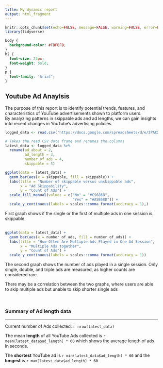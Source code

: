 ---
title: My dynamic report
output: html_fragment
---

```{r setup, include=FALSE}
knitr::opts_chunk$set(echo=FALSE, message=FALSE, warning=FALSE, error=FALSE)
library(tidyverse)
```

```{css}
body {
  background-color: #FBFBFB;
}
h2 {
  font-size: 24px;
  font-weight: bold;
}
p {
  font-family: 'Arial';
}

```

## Youtube Ad Anaylsis

The purpose of this report is to identify potential trends, features, and characteristics of YouTube advertisements shown to platform users. <br>
By analyzing patterns in skippable ads and ad lengths, we can gain insights into recent changes in YouTube's advertising policies.

```{r}
logged_data <- read.csv('https://docs.google.com/spreadsheets/d/e/2PACX-1vSF9wDfHKWAQf0DLe_zv5lr2vB0nl_AeZcDitlRMV8cPs1MCayRSPwmWsCzKnz8oVwf8-ZTuf5r4Wuv/pub?output=csv')

# Takes the read CSV data frame and renames the columns
latest_data <- logged_data %>%
  rename(ad_about = 2,
         ad_length = 3,
         number_of_ads = 4,
         skippable = 5)

ggplot(data = latest_data) +
  geom_bar(aes(x = skippable, fill = skippable)) +
  labs(title = "Number of skippable versus unskippable ads",
       x = "Ad Skippability",
       y = "Count of Ads") +
  scale_fill_manual(values = c("No" = "#C96868",
                               "Yes" = "#A5B68D")) +
  scale_y_continuous(labels = scales::comma_format(accuracy = 1),)
```

First graph shows if the single or the first of multiple ads in one session is skippable.
<br>
<br>
```{r}
ggplot(data = latest_data) +
  geom_bar(aes(x = number_of_ads, fill = number_of_ads)) +
  labs(title = "How Often Are Multiple Ads Played in One Ad Session",
       x = "Multiple Ads together",
       y = "Count of Ads") +
  scale_y_continuous(labels = scales::comma_format(accuracy = 1))

```

The second graph shows the number of ads played in a single session. Only single, double, and triple ads are measured, as higher counts are considered rare.


There may be a correlation between the two graphs, where users are able to skip multiple ads but unable to skip shorter single ads


<br>


### Summary of Ad length data
___________________________________________________________________________
Current number of Ads collected: `r nrow(latest_data)`

The mean **length** of all YouTube Ads collected is `r mean(latest_data$ad_length) * 60` which shows the average length of ads in seconds.

The **shortest** YouTube ad is `r min(latest_data$ad_length) * 60` and the **longest** is `r max(latest_data$ad_length) * 60`
